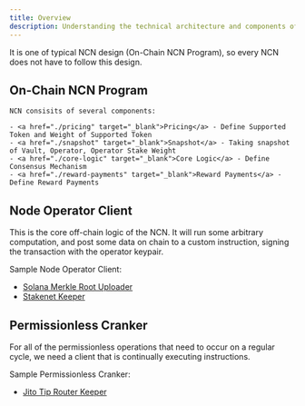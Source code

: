 ```yaml
---
title: Overview
description: Understanding the technical architecture and components of Node Consensus Networks
---
```


It is one of typical NCN design (On-Chain NCN Program), so every NCN does not have to follow this design.

## On-Chain NCN Program

    NCN consisits of several components:
        
    - <a href="./pricing" target="_blank">Pricing</a> - Define Supported Token and Weight of Supported Token
    - <a href="./snapshot" target="_blank">Snapshot</a> - Taking snapshot of Vault, Operator, Operator Stake Weight
    - <a href="./core-logic" target="_blank">Core Logic</a> - Define Consensus Mechanism
    - <a href="./reward-payments" target="_blank">Reward Payments</a> - Define Reward Payments


## Node Operator Client

This is the core off-chain logic of the NCN. 
It will run some arbitrary computation, and post some data on chain to a custom instruction, signing the transaction with the operator keypair.

Sample Node Operator Client:

- <a href="https://github.com/jito-foundation/jito-solana/blob/master/tip-distributor/src/bin/merkle-root-uploader.rs" target="_blank">Solana Merkle Root Uploader</a>
- <a href="https://github.com/jito-foundation/stakenet/blob/master/keepers/stakenet-keeper/src/main.rs" target="_blank">Stakenet Keeper</a>


## Permissionless Cranker

For all of the permissionless operations that need to occur on a regular cycle, we need a client that is continually executing instructions.

Sample Permissionless Cranker:

- [Jito Tip Router Keeper](https://github.com/jito-foundation/jito-tip-router/blob/master/cli/src/keeper/mod.rs)
